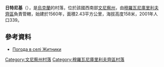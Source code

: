 {{coord|48|45|5|N|27|27|32|E|scale:30000|display=title}}

'''日特尼基'''（{{lang-uk|Житники}}），是[[烏克蘭|烏克蘭]]的村落，位於該國西南部[[文尼察州|文尼察州]]，由[[穆羅瓦尼庫里利夫齊區|穆羅瓦尼庫里利夫齊區]]負責管轄，始建於1560年，面積2.43平方公里，海拔高度158米，2001年人口339。

==參考資料==
* [http://weather.in.ua/ua/vinnickaja/7753 Погода в селі Житники] {{Wayback|url=http://weather.in.ua/ua/vinnickaja/7753 |date=20160305220056 }}

[[Category:文尼察州村落|Category:文尼察州村落]]
[[Category:穆羅瓦尼庫里利夫齊區村落|Category:穆羅瓦尼庫里利夫齊區村落]]


{{Vinnytsia-geo-stub}}